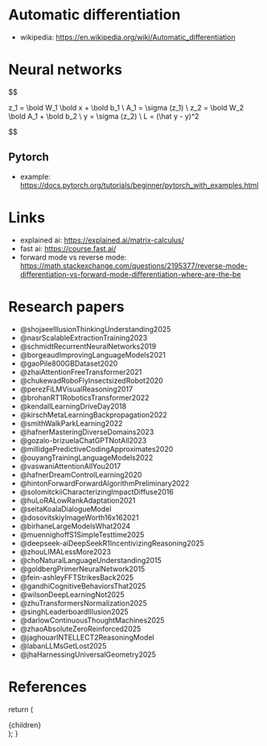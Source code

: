 
# Automatic differentiation

- wikipedia: https://en.wikipedia.org/wiki/Automatic_differentiation

# Neural networks

$$

z_1 = \bold W_1 \bold x + \bold b_1 \\
A_1 = \sigma (z_1) \\
z_2 = \bold W_2 \bold A_1 + \bold b_2 \\
y = \sigma (z_2) \\
L = (\hat y - y)^2


$$

## Pytorch

- example: https://docs.pytorch.org/tutorials/beginner/pytorch_with_examples.html

# Links

- explained ai: https://explained.ai/matrix-calculus/
- fast ai: https://course.fast.ai/
- forward mode vs reverse mode: https://math.stackexchange.com/questions/2195377/reverse-mode-differentiation-vs-forward-mode-differentiation-where-are-the-be

# Research papers

- @shojaeeIllusionThinkingUnderstanding2025
- @nasrScalableExtractionTraining2023
- @schmidtRecurrentNeuralNetworks2019
- @borgeaudImprovingLanguageModels2021
- @gaoPile800GBDataset2020
- @zhaiAttentionFreeTransformer2021
- @chukewadRoboFlyInsectsizedRobot2020
- @perezFiLMVisualReasoning2017
- @brohanRT1RoboticsTransformer2022
- @kendallLearningDriveDay2018
- @kirschMetaLearningBackpropagation2022
- @smithWalkParkLearning2022
- @hafnerMasteringDiverseDomains2023
- @gozalo-brizuelaChatGPTNotAll2023
- @millidgePredictiveCodingApproximates2020
- @ouyangTrainingLanguageModels2022
- @vaswaniAttentionAllYou2017
- @hafnerDreamControlLearning2020
- @hintonForwardForwardAlgorithmPreliminary2022
- @solomitckiiCharacterizingImpactDiffuse2016
- @huLoRALowRankAdaptation2021
- @seitaKoalaDialogueModel
- @dosovitskiyImageWorth16x162021
- @birhaneLargeModelsWhat2024
- @muennighoffS1SimpleTesttime2025
- @deepseek-aiDeepSeekR1IncentivizingReasoning2025
- @zhouLIMALessMore2023
- @choNaturalLanguageUnderstanding2015
- @goldbergPrimerNeuralNetwork2015
- @fein-ashleyFFTStrikesBack2025
- @gandhiCognitiveBehaviorsThat2025
- @wilsonDeepLearningNot2025
- @zhuTransformersNormalization2025
- @singhLeaderboardIllusion2025
- @darlowContinuousThoughtMachines2025
- @zhaoAbsoluteZeroReinforced2025
- @jaghouarINTELLECT2ReasoningModel
- @labanLLMsGetLost2025
- @jhaHarnessingUniversalGeometry2025

# References

  return (
    <Page active="ml">
      <div className="content">{children}</div>
    </Page>
  );
}
